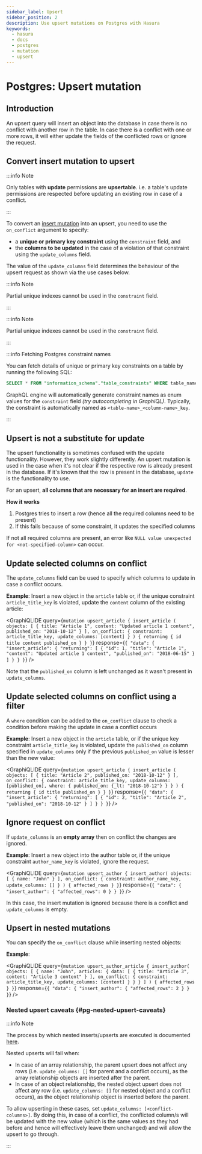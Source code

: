 ```yaml
---
sidebar_label: Upsert
sidebar_position: 2
description: Use upsert mutations on Postgres with Hasura
keywords:
  - hasura
  - docs
  - postgres
  - mutation
  - upsert
---
```



# Postgres: Upsert mutation

## Introduction

An upsert query will insert an object into the database in case there is no conflict with another row in the table. In
case there is a conflict with one or more rows, it will either update the fields of the conflicted rows or ignore the
request.

## Convert insert mutation to upsert

:::info Note

Only tables with **update** permissions are **upsertable**. i.e. a table's update permissions are respected before
updating an existing row in case of a conflict.

:::

To convert an [insert mutation](/mutations/postgres/insert.mdx) into an upsert, you need to use the `on_conflict`
argument to specify:

- a **unique or primary key constraint** using the `constraint` field, and
- the **columns to be updated** in the case of a violation of that constraint using the `update_columns` field.

The value of the `update_columns` field determines the behaviour of the upsert request as shown via the use cases below.

:::info Note

Partial unique indexes cannot be used in the `constraint` field.

:::

:::info Note

Partial unique indexes cannot be used in the `constraint` field.

:::

:::info Fetching Postgres constraint names

You can fetch details of unique or primary key constraints on a table by running the following SQL:

```sql
SELECT * FROM "information_schema"."table_constraints" WHERE table_name='<table>' AND table_schema='<schema>';
```

GraphQL engine will automatically generate constraint names as enum values for the `constraint` field _(try
autocompleting in GraphiQL)_. Typically, the constraint is automatically named as `<table-name>_<column-name>_key`.

:::

## Upsert is not a substitute for update

The upsert functionality is sometimes confused with the update functionality. However, they work slightly differently.
An upsert mutation is used in the case when it's not clear if the respective row is already present in the database. If
it's known that the row is present in the database, `update` is the functionality to use.

For an upsert, **all columns that are necessary for an insert are required**.

**How it works**

1.  Postgres tries to insert a row (hence all the required columns need to be present)
2.  If this fails because of some constraint, it updates the specified columns

If not all required columns are present, an error like `NULL value unexpected for <not-specified-column>` can occur.

## Update selected columns on conflict

The `update_columns` field can be used to specify which columns to update in case a conflict occurs.

**Example**: Insert a new object in the `article` table or, if the unique constraint `article_title_key` is violated,
update the `content` column of the existing article:

<GraphiQLIDE
  query={`mutation upsert_article {
  insert_article (
    objects: [
      {
        title: "Article 1",
        content: "Updated article 1 content",
        published_on: "2018-10-12"
      }
    ],
    on_conflict: {
      constraint: article_title_key,
      update_columns: [content]
    }
  ) {
    returning {
      id
      title
      content
      published_on
    }
  }
}`}
  response={`{
  "data": {
    "insert_article": {
      "returning": [
        {
          "id": 1,
          "title": "Article 1",
          "content": "Updated article 1 content",
          "published_on": "2018-06-15"
        }
      ]
    }
  }
}`}
/>

Note that the `published_on` column is left unchanged as it wasn't present in `update_columns`.

## Update selected columns on conflict using a filter

A `where` condition can be added to the `on_conflict` clause to check a condition before making the update in case a
conflict occurs

**Example**: Insert a new object in the `article` table, or if the unique key constraint `article_title_key` is
violated, update the `published_on` column specified in `update_columns` only if the previous `published_on` value is
lesser than the new value:

<GraphiQLIDE
  query={`mutation upsert_article {
  insert_article (
    objects: [
      {
        title: "Article 2",
        published_on: "2018-10-12"
      }
    ],
    on_conflict: {
      constraint: article_title_key,
      update_columns: [published_on],
      where: {
        published_on: {_lt: "2018-10-12"}
      }
    }
  ) {
    returning {
      id
      title
      published_on
    }
  }
}`}
  response={`{
  "data": {
    "insert_article": {
      "returning": [
        {
          "id": 2,
          "title": "Article 2",
          "published_on": "2018-10-12"
        }
      ]
    }
  }
}`}
/>

## Ignore request on conflict

If `update_columns` is an **empty array** then on conflict the changes are ignored.

**Example**: Insert a new object into the author table or, if the unique constraint `author_name_key` is violated,
ignore the request.

<GraphiQLIDE
  query={`mutation upsert_author {
  insert_author(
    objects: [
      { name: "John" }
    ],
    on_conflict: {
      constraint: author_name_key,
      update_columns: []
    }
  ) {
    affected_rows
  }
}`}
  response={`{
  "data": {
    "insert_author": {
      "affected_rows": 0
    }
  }
}`}
/>

In this case, the insert mutation is ignored because there is a conflict and `update_columns` is empty.

## Upsert in nested mutations

You can specify the `on_conflict` clause while inserting nested objects:

**Example**:

<GraphiQLIDE
  query={`mutation upsert_author_article {
  insert_author(
    objects: [
      {
        name: "John",
        articles: {
          data: [
            {
              title: "Article 3",
              content: "Article 3 content"
            }
          ],
          on_conflict: {
            constraint: article_title_key,
            update_columns: [content]
          }
        }
      }
    ]
  ) {
    affected_rows
  }
}`}
  response={`{
  "data": {
    "insert_author": {
      "affected_rows": 2
    }
  }
}`}
/>

### Nested upsert caveats {#pg-nested-upsert-caveats}

:::info Note

The process by which nested inserts/upserts are executed is documented
[here](/mutations/postgres/insert.mdx#pg-nested-inserts).

Nested upserts will fail when:

- In case of an array relationship, the parent upsert does not affect any rows (i.e. `update_columns: []` for parent and
  a conflict occurs), as the array relationship objects are inserted after the parent.
- In case of an object relationship, the nested object upsert does not affect any row (i.e. `update_columns: []` for
  nested object and a conflict occurs), as the object relationship object is inserted before the parent.

To allow upserting in these cases, set `update_columns: [<conflict-columns>]`. By doing this, in case of a conflict, the
conflicted column/s will be updated with the new value (which is the same values as they had before and hence will
effectively leave them unchanged) and will allow the upsert to go through.

:::
